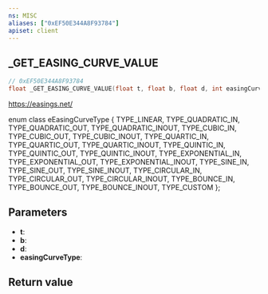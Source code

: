 ```yaml
---
ns: MISC
aliases: ["0xEF50E344A8F93784"]
apiset: client
---
```

## _GET_EASING_CURVE_VALUE

```c
// 0xEF50E344A8F93784
float _GET_EASING_CURVE_VALUE(float t, float b, float d, int easingCurveType);
```

https://easings.net/

enum class eEasingCurveType
{
	TYPE_LINEAR,
	TYPE_QUADRATIC_IN,
	TYPE_QUADRATIC_OUT,
	TYPE_QUADRATIC_INOUT,
	TYPE_CUBIC_IN,
	TYPE_CUBIC_OUT,
	TYPE_CUBIC_INOUT,
	TYPE_QUARTIC_IN,
	TYPE_QUARTIC_OUT,
	TYPE_QUARTIC_INOUT,
	TYPE_QUINTIC_IN,
	TYPE_QUINTIC_OUT,
	TYPE_QUINTIC_INOUT,
	TYPE_EXPONENTIAL_IN,
	TYPE_EXPONENTIAL_OUT,
	TYPE_EXPONENTIAL_INOUT,
	TYPE_SINE_IN,
	TYPE_SINE_OUT,
	TYPE_SINE_INOUT,
	TYPE_CIRCULAR_IN,
	TYPE_CIRCULAR_OUT,
	TYPE_CIRCULAR_INOUT,
	TYPE_BOUNCE_IN,
	TYPE_BOUNCE_OUT,
	TYPE_BOUNCE_INOUT,
	TYPE_CUSTOM
};

## Parameters
* **t**:
* **b**:
* **d**:
* **easingCurveType**:

## Return value